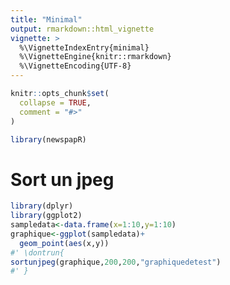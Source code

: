 ```yaml
---
title: "Minimal"
output: rmarkdown::html_vignette
vignette: >
  %\VignetteIndexEntry{minimal}
  %\VignetteEngine{knitr::rmarkdown}
  %\VignetteEncoding{UTF-8}
---
```


```r
knitr::opts_chunk$set(
  collapse = TRUE,
  comment = "#>"
)
```

```r
library(newspapR)
```

<!-- WARNING - This vignette is generated by {fusen} from dev/flat_minimal.Rmd: do not edit by hand -->

<!--
 You need to run the 'description' chunk in the '0-dev_history.Rmd' file before continuing your code there.
-->


# Sort un jpeg

```r
library(dplyr)
library(ggplot2)
sampledata<-data.frame(x=1:10,y=1:10)
graphique<-ggplot(sampledata)+
  geom_point(aes(x,y))
#' \dontrun{
sortunjpeg(graphique,200,200,"graphiquedetest")
#' }

```

  


